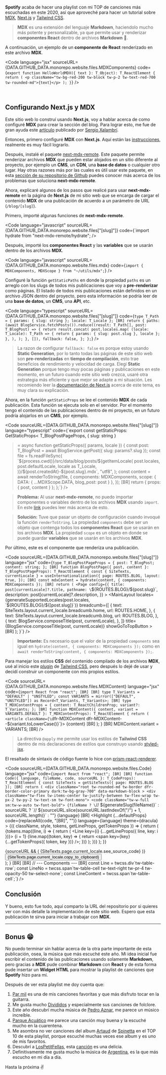 **Spotify** acaba de hacer una playlist con mi TOP de canciones más escuchadas en este 2020, así que aproveché para hacer un tutorial sobre [MDX](https://mdxjs.com/), [Next.js](https://nextjs.org) y [Tailwind CSS](https://tailwindcss.com).

> **MDX** es una extensión del lenguaje **Markdown**, haciendolo mucho más potente y personalizable, ya que permite usar y renderizar **componentes React** dentro de archivos **Markdown** 🤯.

A continuación, un ejemplo de un **componente de React** renderizado en este archivo **MDX**.

<HelloWorldMDX text="Hola, soy un componente React que usa Tailwind CSS para sus estilos" />

<Code
  language="jsx"
  sourceURL={DATA.GITHUB_DATA.monorepo.website.files.MDXComponents}
  code={`export function HelloWorldMDX({ text }: T_Object): T_ReactElement {
  return (
    <p className="tw-bg-red-200 tw-block tw-p-2 tw-text-red-700 tw-rounded-md">{text}</p>
  );
}`}
/>

<br />

## Configurando Next.js y MDX

Este sitio web lo construí usando **Next.js**, voy a hablar acerca de como configuré **MDX** para crear la sección del blog. Para lograr esto, me fue de gran ayuda este [artículo](https://sergiodxa.com/articles/using-mdx-with-remote-content) publicado por [Sergio Xalambrí](https://twitter.com/sergiodxa).

Entonces, primero configuré **MDX** con **Next.js**. Aquí están las [instrucciones](https://mdxjs.com/getting-started/next), realmente es muy fácil lograrlo.

Después, instalé el paquete [next-mdx-remote](https://GITHUB_DATA.com/hashicorp/next-mdx-remote). Este paquete permite renderizar archivos **MDX** que pueden estar alojados en un sitio diferente al proyecto, por ejemplo un **CMS**, un **CDN**, una **base de datos** o cualquier otro lugar. Hay otras razones más por las cuales es útil usar este paquete, en esta [sección de su repositorio de Github](https://GITHUB_DATA.com/hashicorp/next-mdx-remote#background--theory) puedes conocer más acerca de los problemas que soluciona **next-mdx-remote**.

Ahora, explicaré algunos de los pasos que realicé para usar **next-mdx-remote** en la página de **Next.js** de mi sitio web que se encarga de cargar el contenido **MDX** de una publicación de acuerdo a un parámetro de URL (`/blog/[slug]`).

Primero, importé algunas funciones de **next-mdx-remote**.

<Code
  language="javascript"
  sourceURL={DATA.GITHUB_DATA.monorepo.website.files["[slug]"]}
  code={`import hydrate from "next-mdx-remote/hydrate";
/>

Después, importé los **componentes React** y las **variables** que se usarán dentro de los archivos **MDX**.

<Code
  language="javascript"
  sourceURL={DATA.GITHUB_DATA.monorepo.website.files.mdx}
  code={`import { MDXComponents, MDXScope } from "~/utils/mdx";`}
/>

Configuré la función `getStaticPaths` en donde la propiedad `paths` es un arreglo con los slugs de todos mis publicaciones que voy a **pre-renderizar** como páginas. El listado de todos mis publicaciones están definidos en un archivo <Link href={DATA.GITHUB_DATA.monorepo.website.files.posts}>JSON</Link> dentro del proyecto, pero esta información se podría leer de una **base de datos**, un **CMS**, una **API**, etc.

<Code
  language="typescript"
  sourceURL={DATA.GITHUB_DATA.monorepo.website.files["[slug]"]}
  code={`type T_Path = { params: { slug: string }; locale: T_Locale };
[BR]
  return {
    paths: (await BlogService.fetchPosts()).reduce((result: T_Path[], post: T_BlogPost) => {
      return result.concat(
        post.locales.map(
          (locale: T_Locale): T_Path => {
            return { params: { slug: post.slug }, locale };
          },
        ),
      );
    }, []),
    fallback: false,
  };
};`}
/>

> La razon de configurar `fallback: false` es porque estoy usando **Static Generation**, por lo tanto todas las páginas de este sitio web son **pre-renderizadas** en **tiempo de compilación**, esto trae beneficios de rendimiento y velocidad de carga. Elegí **Static Generation** porque tengo muy pocas páginas y publicaciones en este momento, en un futuro cuando este sitio web crezca, usaré otra estrategia más eficiente y que mejor se adapte a mi situación. Les recomiendo leer la [documentación de Next.js](https://nextjs.org/docs/basic-features/data-fetching) acerca de este tema, es muy clara su explicación.

Ahora, en la función `getStaticProps` se lee el contenido **MDX** de cada publicación. Esta función se ejecuta solo en el servidor. Por el momento tengo el contenido de las publicaciones dentro de mi proyecto, en un futuro podría alojarlos en un **CMS**, por ejemplo.

<Code
  sourceURL={DATA.GITHUB_DATA.monorepo.website.files["[slug]"]}
  language="typescript"
  code={`export const getStaticProps: GetStaticProps<
  T_BlogPostPageProps,
  { slug: string }
> = async function getStaticProps({ params, locale }) {
  const post: T_BlogPost = await BlogService.getPost({ slug: params?.slug });
  const file = fs.readFileSync(
    \`\${process.cwd()}/src/data/blog/posts/\${getItemLocale(
      post.locales,
      post.defaultLocale,
      locale as T_Locale,
    )}/\${post.createdAt}-\${post.slug}.mdx\`,
    "utf8",
  );
  const content = await renderToString(file, {
    components: MDXComponents,
    scope: { DATA: { ...MDXScope.DATA, blog_post: post } },
  });
[BR]
  return { props: { post, content } };
};`}
/>

> **Problema:** Al usar **next-mdx-remote**, no puedo importar componentes o variables dentro de los archivos **MDX** usando `import`. En este [link](https://GITHUB_DATA.com/hashicorp/next-mdx-remote#caveats) puedes leer más acerca de esto.

> **Solución:** Tuve que pasar un objeto de configuración cuando invoqué la función `renderToString`. La propiedad `components` debe ser un objeto que contenga todos los **componentes React** que se usarán en los archivos **MDX**. La propiedad `scope` es un objeto en donde se puede guardar **variables** que se usarán en los archivos **MDX**.

Por último, este es el componente que renderiza una publicación.

<Code
  sourceURL={DATA.GITHUB_DATA.monorepo.website.files["[slug]"]}
  language="jsx"
  code={`type T_BlogPostPageProps = {
  post: T_BlogPost;
  content: string;
};
[BR]
function BlogPostPage({ post, content }: T_BlogPostPageProps): T_ReactElement {
  const { SiteTexts, currentLocale } = useInternationalization({
    page: ROUTES.BLOG,
    layout: true,
  });
[BR]
  const mdxContent = hydrate(content, { components: MDXComponents });
[BR]
  return (
    <Page
      config={{
        title: post[currentLocale]?.title,
        pathname: \`\${ROUTES.BLOG}/\${post.slug}\`,
        description: post[currentLocale]?.description,
      }}
    >
      <MainLayout
        locales={generateSupportedLocales(post.locales, \`\${ROUTES.BLOG}/\${[post.slug]}\`)}
        breadcumb={[
          {
            text: SiteTexts.layout.current_locale.breadcumb.home,
            url: ROUTES.HOME,
          },
          {
            text: SiteTexts.layout.current_locale.breadcumb.blog,
            url: ROUTES.BLOG,
          },
          {
            text: BlogService.composeTitle(post, currentLocale),
          },
        ]}
        title={BlogService.composeTitle(post, currentLocale)}
        showGoToTopButton
      >
        <MDXContent content={mdxContent} />
        <Space size={8} />
[BR]
        <BlogPostFooter
          createdAt={post.createdAt}
          publishedAt={post.publishedAt}
          slug={post.slug}
          updatedAt={post.updatedAt}
        />
      </MainLayout>
    </Page>
  );
}`}
/>

> **Importante:** Es necesario que el valor de la propiedad `components` sea igual en `hydrate(content, { components: MDXComponents });` como en `await renderToString(content, { components: MDXComponents });`.

Para manejar los estilos **CSS** del contenido compilado de los archivos **MDX**, usé al inicio este [plugin](https://tailwindcss.com/docs/typography-plugin) de [Tailwind CSS](https://tailwindcss.com), pero después lo dejé de usar y decidí construir un componente con mis propios estilos.

<Code
  sourceURL={DATA.GITHUB_DATA.monorepo.website.files.MDXContent}
  language="jsx"
  code={`import React from "react";
[BR]
[BR]
type T_Variants = "DEFAULT" | "UNSTYLED";
const VARIANTS = mirror(["DEFAULT", "UNSTYLED"]) as Record<T_Variants, T_Variants>;
[BR]
type T_MDXContentProps = {
  content: T_ReactChildrenProp;
  variant?: T_Variants;
};
[BR]
function MDXContent({ content, variant = VARIANTS.DEFAULT }: T_MDXContentProps): T_ReactElement {
  return (
    <article className={\`dfr-MDXContent dfr-MDXContent--\${variant.toLowerCase()}\`}>
      {content}
[BR]
      <style jsx>{\`
        /* Spacing: parent components */
        :global(.dfr-MDXContent--default) > :global(blockquote),
        :global(.dfr-MDXContent--default) > :global(hr),
        :global(.dfr-MDXContent--default) > :global(img),
        :global(.dfr-MDXContent--default) > :global(ol),
        :global(.dfr-MDXContent--default) > :global(p),
        :global(.dfr-MDXContent--default) > :global(pre),
        :global(.dfr-MDXContent--default) > :global(ul),
        :global(.dfr-MDXContent--default) :global(*[data-markdown-block]) {
          @apply tw-mb-6;
        }
[BR]
        /* Spacing: nested components */
        :global(.dfr-MDXContent--default) :global(li) > :global(p),
        :global(.dfr-MDXContent--default) :global(li) > :global(pre),
        :global(.dfr-MDXContent--default) :global(li) > :global(blockquote),
        :global(.dfr-MDXContent--default) :global(li) > :global(img),
        :global(.dfr-MDXContent--default) :global(blockquote) > :global(p) {
          @apply tw-mb-3;
        }
[BR]
        /* Spacing: titles */
        :global(.dfr-MDXContent--default) > :global(h1),
        :global(.dfr-MDXContent--default) > :global(h2),
        :global(.dfr-MDXContent--default) > :global(h3),
        :global(.dfr-MDXContent--default) > :global(h4) {
          @apply tw-mt-6;
          @apply tw-mb-3;
        }
[BR]
        /* Spacing: nested UL lists */
        :global(.dfr-MDXContent--default) :global(li) > :global(ul) {
          @apply tw-mt-3;
        }
[BR]
        /* Ordered lists */
        :global(.dfr-MDXContent--default) :global(ol) {
          @apply tw-pl-9;
          list-style-type: decimal;
        }
[BR]
        :global(.dfr-MDXContent--default) :global(ol) > :global(li) {
          @apply tw-mb-6;
        }
[BR]
        /* Images */
        :global(.dfr-MDXContent--default) > :global(img),
        :global(.dfr-MDXContent--default) :global(li) > :global(img) {
          margin-left: auto;
          margin-right: auto;
        }
      \`}</style>
    </article>
  );
}
[BR]
MDXContent.variant = VARIANTS;
[BR]
/>

> La directiva `@apply` me permite usar los estilos de **Tailwind CSS** dentro de mis declaraciones de estilos que construyo usando [styled-jsx](https://GITHUB_DATA.com/vercel/styled-jsx).

El resaltado de síntaxis de código fuente lo hice con [prism-react-renderer](https://GITHUB_DATA.com/FormidableLabs/prism-react-renderer).

<Code
  sourceURL={DATA.GITHUB_DATA.monorepo.website.files.Code}
  language="jsx"
  code={`import React from "react";
[BR]
[BR]
function Code({ language, fileName, code, sourceURL }: T_CodeProps): T_ReactElement {
  const SiteTexts = getSiteTexts({ page: ROUTES.BLOG });
[BR]
  return (
    <div
      className="root tw-rounded-md tw-border dfr-border-color-primary dark:tw-bg-gray-700"
      data-markdown-block
    >
      <div className="tw-flex tw-items-center tw-justify-between tw-flex-wrap tw-px-2 tw-py-2 tw-text-sm tw-font-mono">
        <code className="tw-w-full sm:tw-w-auto tw-font-bold">
          {fileName
            ? \`// \${generateSlug(fileName)}\`
            : sourceURL
            ? \`// \${sourceURL.slice(sourceURL.lastIndexOf("/") + 1, sourceURL.length)}\`
            : ""}
        </code>
        <span className="tw-rounded-md tw-bg-yellow-300 tw-text-yellow-700 tw-text-xs tw-px-3 tw-py-1 tw-inline-block tw-font-bold tw-flex-shrink-0 tw-ml-auto sm:tw-ml-4 tw-mt-2 sm:tw-mt-0">
          {language}
        </span>
      </div>
[BR]
      <Highlight
        {...defaultProps}
        code={replaceAll(code, "[BR]", "")}
        language={language}
        theme={dracula}
      >
        {({ className, style, tokens, getLineProps, getTokenProps }) => {
          return (
            <CodePrimitive className={className} style={style}>
              {tokens.map((line, i) => {
                return (
                  <Line key={i} {...getLineProps({ line, key: i })}>
                    <LineNo>{i + 1}</LineNo>
                    <LineContent>
                      {line.map((token, key) => {
                        return <span key={key} {...getTokenProps({ token, key })} />;
                      })}
                    </LineContent>
                  </Line>
                );
              })}
            </CodePrimitive>
          );
        }}
      </Highlight>
      <div className="tw-p-2 tw-pt-1.5 tw-text-sm tw-text-right">
        {sourceURL && (
          <Link
            className="tw-block sm:tw-inline-block tw-ml-auto tw-font-bold sm:tw-mr-6 tw-mb-1 sm:tw-mb-0"
            href={sourceURL}
            variant={Link.variant.SIMPLE}
          >
            <Icon
              icon={Icon.icon.GITHUB}
              wrapperClassName="tw-align-middle tw-mr-1.5"
              withDarkModeBackground
            />
            <span className="tw-align-middle tw-inline-block">
              {SiteTexts.page.current_locale.see_source_code}
            </span>
          </Link>
        )}
        <Button
          className="tw-block sm:tw-inline-block tw-ml-auto tw-font-bold tw-align-middle"
          data-clipboard-text={code}
          onClick={copyToClipboard}
        >
          {SiteTexts.page.current_locale.copy_to_clipboard}
        </Button>
      </div>
    </div>
  );
}
[BR]
[BR]
// --- Components ---
[BR]
const Line = twcss.div\`tw-table-row\`;
const LineNo = twcss.span\`tw-table-cell tw-text-right tw-pr-4 tw-opacity-50 tw-select-none\`;
const LineContent = twcss.span\`tw-table-cell\`;`}
/>

## Conclusión

Y bueno, esto fue todo, aquí comparto la URL del repositorio por si quieres ver con más detalle la implementación de este sitio web. Espero que esta publicación te sirva para iniciar a trabajar con **MDX**.

<GithubRepo
  name={DATA.GITHUB_DATA.monorepo.website.name}
  url={DATA.GITHUB_DATA.monorepo.website.url}
  description={DATA.GITHUB_DATA.monorepo.website.description}
/>

---

## Bonus 😁

No puedo terminar sin hablar acerca de la otra parte importante de esta publicación, osea, la música que más escuché este año. Mi idea inicial fue escribir el contenido de las publicaciones usando solamente **Markdown**, pero gracias a **MDX** pude combinar **Markdown** con **React** y de esta forma pude insertar un **Widget HTML** para mostrar la playlist de canciones que **Spotify** hizo para mí.

<SpotifyPlaylist />

Después de ver esta playlist me doy cuenta que:

1. [Par mil](https://www.youtube.com/watch?v=Gd37vIRhqSA) es una de mis canciones favoritas y que más disfruto tocar en la guitarra.
1. Me gusta mucho [Divididos](https://www.youtube.com/watch?v=7OlzxfSKjtI) y especialmente sus canciones de folclore.
1. Este año descubrí mucha música de [Pedro Aznar](https://www.youtube.com/watch?v=MDSxcA389DE), me parece un músico increíble.
1. [Parque Acuático](https://www.youtube.com/watch?v=Ffkl2rOQEMg) me parece una canción muy buena y la escuché mucho en la cuarentena.
1. Me asombra no ver canciones del album [Artaud](https://www.youtube.com/watch?v=Tk23kQRFWcw&list=PLL0BXIloA_5y3uX2UO0ktpQtUcuc2zGj-) de [Spinetta](https://www.youtube.com/watch?v=hEL2AgzRmjc) en el TOP 10 de esta playlist, porque escuché muchas veces ese album y es uno de mis favoritos.
1. Descubrí a [LosPetitFellas](https://www.youtube.com/watch?v=u9zWGJ-xNlE), esta [canción](https://www.youtube.com/watch?v=iX2kyzuJ4ck) es una delicia.
1. Definitivamente me gusta mucho la música de [Argentina](https://www.youtube.com/watch?v=7YIkurDaHpc), es la que más escucho en mi día a día.

Hasta la próxima ✌️
